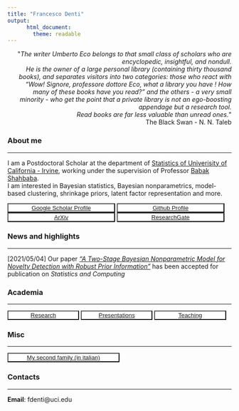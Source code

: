 ```yaml
---
title: "Francesco Denti"
output: 
      html_document:
        theme: readable
---
```


  
  <div style="text-align: right"> <p>&quot;<em>The writer Umberto Eco belongs to that small class of scholars who are encyclopedic, insightful, and nondull.<br>He is the owner of a large personal library (containing thirty thousand books), and separates visitors into two categories: those who react with “Wow! Signore, professore dottore Eco, what a library you have ! How many of these books have you read?” and the others - a very small minority - who get the point that a private library is not an ego-boosting appendage but a research tool.<br> Read books are far less valuable than unread ones.</em>&quot; <br> The Black Swan - N. N. Taleb</p>
  </div>
  
  
  
### About me
  
---
  
I am a Postdoctoral Scholar at the department of [Statistics of Univerisity of California - Irvine](https://www.stat.uci.edu/), working under the supervision of Professor [Babak Shahbaba](https://www.ics.uci.edu/~babaks/).  
I am interested in Bayesian statistics, Bayesian nonparametrics, model-based clustering, shrinkage priors, latent factor representation and more.  

<!---
* [Github Profile](https://github.com/Fradenti)
* [Google Scholar Profile](https://scholar.google.com/citations?user=DLiw19MAAAAJ&hl=en)
-->

<button type="button" name="button" class="btn" style="background-color:white;color:blue;width: 48%;">[Google Scholar Profile](https://scholar.google.com/citations?user=DLiw19MAAAAJ&hl=en)</button>
<button type="button" name="button" class="btn" style="background-color:white;color:blue;width: 48%;">[Github Profile](https://github.com/Fradenti)</button>  
<button type="button" name="button" class="btn" style="background-color:white;color:blue;width: 48%;">[ArXiv](https://arxiv.org/search/?searchtype=author&query=Denti%2C+F)</button>
<button type="button" name="button" class="btn" style="background-color:white;color:blue;width: 48%;">[ResearchGate](https://www.researchgate.net/profile/Francesco-Denti-2)</button>

### News and highlights

---

[2021/05/04] Our paper [*"A Two-Stage Bayesian Nonparametric Model for Novelty Detection with Robust Prior Information"*](https://arxiv.org/abs/2006.09012)  has been accepted for publication on *Statistics and Computing*
 
### Academia

---

<!---
* [Research](/Rmarkdowns/Research)
* [Presentations](/Rmarkdowns/ConferencesAndTalks)
* [Teaching](/Teaching)
--->

<button type="button" name="button" class="btn" style="background-color:white;color:blue;width: 32%;">[Research](/Rmarkdowns/Research)</button>
<button type="button" name="button" class="btn" style="background-color:white;color:blue;width: 32%;">[Presentations](/Rmarkdowns/ConferencesAndTalks)</button>
<button type="button" name="button" class="btn" style="background-color:white;color:blue;width: 32%;">[Teaching](/Teaching)</button>


### Misc

---

<button type="button" name="button" class="btn" style="background-color:white;color:blue;width: 50%;">[My second family (in italian)](http://www.compagniameteor.it/)</button>

### Contacts

---

**Email**: fdenti@uci.edu

